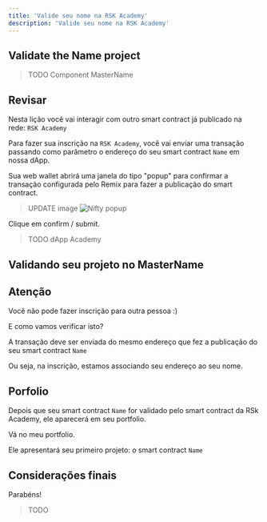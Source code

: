 ```yaml
---
title: 'Valide seu nome na RSK Academy'
description: 'Valide seu nome na RSK Academy'
---
```



## Validate the Name project

> TODO
> Component MasterName

## Revisar

Nesta lição você vai interagir com outro smart contract já publicado na rede: `RSK Academy`

Para fazer sua inscrição na `RSK Academy`,
você vai enviar uma transação passando como parâmetro o endereço do seu smart contract `Name`
em nossa dApp.

Sua web wallet abrirá uma janela do tipo "popup" para confirmar a transação configurada pelo Remix para fazer a publicação do smart contract.

> UPDATE image
> ![Nifty popup](/img/courses/dev/02/publish-on-rsk-testnet/image-25.png)

Clique em confirm / submit.

> TODO
> dApp Academy

## Validando seu projeto no MasterName

## Atenção

Você não pode fazer inscrição para outra pessoa :)

E como vamos verificar isto?

A transação deve ser enviada do mesmo endereço que fez a publicação do seu smart contract `Name`

Ou seja, na inscrição, estamos associando seu endereço ao seu nome.

## Porfolio

Depois que seu smart contract `Name` for validado pelo smart contract da RSk Academy,
ele aparecerá em seu portfolio.

Vá no meu portfolio.

Ele apresentará seu primeiro projeto: o smart contract `Name`

## Considerações finais

Parabéns!

> TODO
